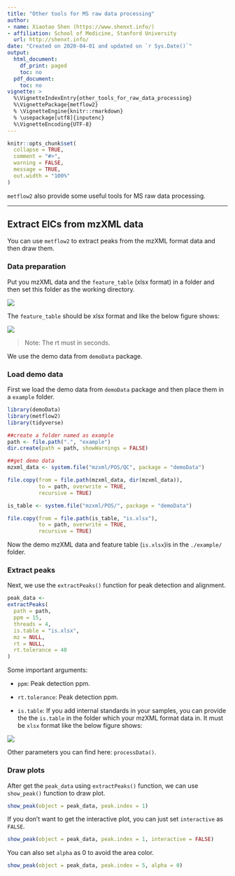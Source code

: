 ```yaml
---
title: "Other tools for MS raw data processing"
author:
- name: Xiaotao Shen (https://www.shenxt.info/)
- affiliation: School of Medicine, Stanford University
  url: http://shenxt.info/
date: "Created on 2020-04-01 and updated on `r Sys.Date()`"
output:
  html_document:
    df_print: paged
    toc: no
  pdf_document:
    toc: no
vignette: >
  %\VignetteIndexEntry{other_tools_for_raw_data_processing}
  %\VignettePackage{metflow2}
  % \VignetteEngine{knitr::rmarkdown}
  % \usepackage[utf8]{inputenc}
  %\VignetteEncoding{UTF-8}
---
```


```r
knitr::opts_chunk$set(
  collapse = TRUE,
  comment = "#>",
  warning = FALSE,
  message = TRUE,
  out.width = "100%"
)
```

`metflow2` also provide some useful tools for MS raw data processing.

***

## **Extract EICs from mzXML data**

You can use `metflow2` to extract peaks from the mzXML format data and then draw them.

### **Data preparation**

Put you mzXML data and the `feature_table` (xlsx format) in a folder and then set this folder as the working directory.

![](../man/figures/Screen Shot 2020-04-01 at 1.38.19 PM.png)

The `feature_table` should be xlsx format and like the below figure shows:

![](../man/figures/Screen Shot 2020-04-01 at 1.41.04 PM.png)

> Note: The rt must in seconds.

We use the demo data from `demoData` package.

### **Load demo data**

First we load the demo data from `demoData` package and then place them in a `example` folder.

```r
library(demoData)
library(metflow2)
library(tidyverse)
```

```r
##create a folder named as example
path <- file.path(".", "example")
dir.create(path = path, showWarnings = FALSE)
```

```r
##get demo data
mzxml_data <- system.file("mzxml/POS/QC", package = "demoData")

file.copy(from = file.path(mzxml_data, dir(mzxml_data)), 
          to = path, overwrite = TRUE, 
          recursive = TRUE)

is_table <- system.file("mzxml/POS/", package = "demoData")

file.copy(from = file.path(is_table, "is.xlsx"), 
          to = path, overwrite = TRUE, 
          recursive = TRUE)
```

Now the demo mzXML data and feature table (`is.xlsx`)is in the `./example/` folder. 

### **Extract peaks**

Next, we use the `extractPeaks()` function for peak detection and alignment.

```r
peak_data <- 
extractPeaks(
  path = path,
  ppm = 15,
  threads = 4,
  is.table = "is.xlsx",
  mz = NULL,
  rt = NULL,
  rt.tolerance = 40
)
```

Some important arguments:

* `ppm`: Peak detection ppm. 

* `rt.tolerance`: Peak detection ppm. 

* `is.table`: If you add internal standards in your samples, you can provide the the `is.table` in the folder which your mzXML format data in. It must be `xlsx` format like the below figure shows:

![](../man/figures/Screen Shot 2020-04-01 at 10.11.33 AM.png)

Other parameters you can find here: `processData()`.

### **Draw plots**

After get the `peak_data` using `extractPeaks()` function, we can use `show_peak()` function to draw plot.

```r
show_peak(object = peak_data, peak.index = 1)
```

If you don't want to get the interactive plot, you can just set `interactive` as `FALSE`.

```r
show_peak(object = peak_data, peak.index = 1, interactive = FALSE)
```

You can also set `alpha` as 0 to avoid the area color.

```r
show_peak(object = peak_data, peak.index = 5, alpha = 0)
```
